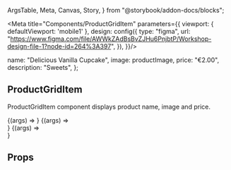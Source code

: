   ArgsTable,
  Meta,
  Canvas,
  Story,
} from "@storybook/addon-docs/blocks";


<Meta title="Components/ProductGridItem" parameters={{
    viewport: {
      defaultViewport: 'mobile1'
    },
    design: config({
        type: "figma",
        url:
          "https://www.figma.com/file/AWWkZAdBsBvZJHu6PnjbtP/Workshop-design-file-1?node-id=264%3A397",
      }),
  }}/>

  name: "Delicious Vanilla Cupcake",
  image: productImage,
  price: "€2.00",
  description: "Sweets",
};

## ProductGridItem

ProductGridItem component displays product name, image and price.

<Canvas>
  <Story name="Small" args={ProductGridItemArgs} >
    {(args) => <ProductGridItem size="small" {...args} />}
  </Story>
  <Story name="Medium" args={ProductGridItemArgs}>
    {(args) => <div style={{maxWidth: "140px"}}>
<ProductGridItem size="medium" {...args} />
</div>
}
  </Story>
  <Story name="Big" args={ProductGridItemArgs}>
    {(args) => <div style={{maxWidth: "295px"}}><ProductGridItem size="big" {...args} /></div>}
  </Story>
</Canvas>


## Props

<ArgsTable of={ProductGridItem} />
